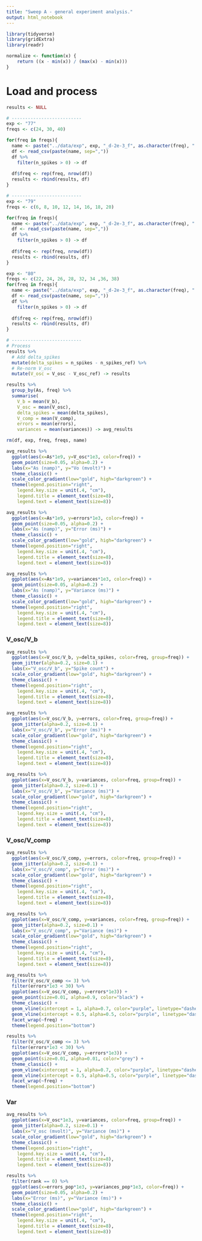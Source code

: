 ```yaml
---
title: "Sweep A - general experiment analysis."
output: html_notebook
---
```


```r
library(tidyverse)
library(gridExtra)
library(readr)

normalize <- function(x) {
    return ((x - min(x)) / (max(x) - min(x)))
}
```


# Load and process

```r
results <- NULL

# --------------------------
exp <- "77"
freqs <- c(24, 30, 40)

for(freq in freqs){
  name <- paste("../data/exp", exp, "_d-2e-3_f", as.character(freq), ".csv", sep="")
  df <- read_csv(paste(name, sep=","))
  df %>%
    filter(n_spikes > 0) -> df
  
  df$freq <- rep(freq, nrow(df))
  results <- rbind(results, df)
}

# --------------------------
exp <- "79"
freqs <- c(6, 8, 10, 12, 14, 16, 18, 20)

for(freq in freqs){
  name <- paste("../data/exp", exp, "_d-2e-3_f", as.character(freq), ".csv", sep="")
  df <- read_csv(paste(name, sep=","))
  df %>%
    filter(n_spikes > 0) -> df
  
  df$freq <- rep(freq, nrow(df))
  results <- rbind(results, df)
}

exp <- "80"
freqs <- c(22, 24, 26, 28, 32, 34 ,36, 38)
for(freq in freqs){
  name <- paste("../data/exp", exp, "_d-2e-3_f", as.character(freq), ".csv", sep="")
  df <- read_csv(paste(name, sep=","))
  df %>%
    filter(n_spikes > 0) -> df
  
  df$freq <- rep(freq, nrow(df))
  results <- rbind(results, df)
}

# --------------------------
# Process
results %>% 
  # Add delta_spikes
  mutate(delta_spikes = n_spikes - n_spikes_ref) %>% 
  # Re-norm V_osc
  mutate(V_osc = V_osc - V_osc_ref) -> results

results %>% 
  group_by(As, freq) %>% 
  summarise(
    V_b = mean(V_b),
    V_osc = mean(V_osc),
    delta_spikes = mean(delta_spikes),
    V_comp = mean(V_comp), 
    errors = mean(errors), 
    variances = mean(variances)) -> avg_results

rm(df, exp, freq, freqs, name)
```

```r
avg_results %>%
  ggplot(aes(x=As*1e9, y=V_osc*1e3, color=freq)) +
  geom_point(size=0.05, alpha=0.2) + 
  labs(x="As (namp)", y="Vo (mvolt)") +
  theme_classic() +
  scale_color_gradient(low="gold", high="darkgreen") +
  theme(legend.position="right", 
    legend.key.size = unit(.4, "cm"),
    legend.title = element_text(size=8),
    legend.text = element_text(size=8)) 
```

```r
avg_results %>%
  ggplot(aes(x=As*1e9, y=errors*1e3, color=freq)) +
  geom_point(size=0.05, alpha=0.2) + 
  labs(x="As (namp)", y="Error (ms)") +
  theme_classic() +
  scale_color_gradient(low="gold", high="darkgreen") +
  theme(legend.position="right", 
    legend.key.size = unit(.4, "cm"),
    legend.title = element_text(size=8),
    legend.text = element_text(size=8)) 
```

```r
avg_results %>%
  ggplot(aes(x=As*1e9, y=variances*1e3, color=freq)) +
  geom_point(size=0.05, alpha=0.2) + 
  labs(x="As (namp)", y="Variance (ms)") +
  theme_classic() +
  scale_color_gradient(low="gold", high="darkgreen") +
  theme(legend.position="right", 
    legend.key.size = unit(.4, "cm"),
    legend.title = element_text(size=8),
    legend.text = element_text(size=8)) 
```


### V_osc/V_b

```r
avg_results %>% 
  ggplot(aes(x=V_osc/V_b, y=delta_spikes, color=freq, group=freq)) +
  geom_jitter(alpha=0.2, size=0.1) + 
  labs(x="V_osc/V_b", y="Spike count") +
  scale_color_gradient(low="gold", high="darkgreen") +
  theme_classic() +
  theme(legend.position="right", 
    legend.key.size = unit(.4, "cm"),
    legend.title = element_text(size=8),
    legend.text = element_text(size=8))
```

```r
avg_results %>% 
  ggplot(aes(x=V_osc/V_b, y=errors, color=freq, group=freq)) +
  geom_jitter(alpha=0.2, size=0.1) + 
  labs(x="V_osc/V_b", y="Error (ms)") +
  scale_color_gradient(low="gold", high="darkgreen") +
  theme_classic() +
  theme(legend.position="right", 
    legend.key.size = unit(.4, "cm"),
    legend.title = element_text(size=8),
    legend.text = element_text(size=8))
```

```r
avg_results %>% 
  ggplot(aes(x=V_osc/V_b, y=variances, color=freq, group=freq)) +
  geom_jitter(alpha=0.2, size=0.1) + 
  labs(x="V_osc/V_b", y="Variance (ms)") +
  scale_color_gradient(low="gold", high="darkgreen") +
  theme_classic() +
  theme(legend.position="right", 
    legend.key.size = unit(.4, "cm"),
    legend.title = element_text(size=8),
    legend.text = element_text(size=8))
```

### V_osc/V_comp

```r
avg_results %>% 
  ggplot(aes(x=V_osc/V_comp, y=errors, color=freq, group=freq)) +
  geom_jitter(alpha=0.2, size=0.1) + 
  labs(x="V_osc/V_comp", y="Error (ms)") +
  scale_color_gradient(low="gold", high="darkgreen") +
  theme_classic() +
  theme(legend.position="right", 
    legend.key.size = unit(.4, "cm"),
    legend.title = element_text(size=8),
    legend.text = element_text(size=8))
```

```r
avg_results %>% 
  ggplot(aes(x=V_osc/V_comp, y=variances, color=freq, group=freq)) +
  geom_jitter(alpha=0.2, size=0.1) + 
  labs(x="V_osc/V_comp", y="Variance (ms)") +
  scale_color_gradient(low="gold", high="darkgreen") +
  theme_classic() +
  theme(legend.position="right", 
    legend.key.size = unit(.4, "cm"),
    legend.title = element_text(size=8),
    legend.text = element_text(size=8))
```


```r
avg_results %>% 
  filter(V_osc/V_comp <= 3) %>% 
  filter(errors*1e3 < 30) %>% 
  ggplot(aes(x=V_osc/V_comp, y=errors*1e3)) +
  geom_point(size=0.01, alpha=0.9, color="black") + 
  theme_classic() +
  geom_vline(xintercept = 1, alpha=0.7, color="purple", linetype="dashed") +
  geom_vline(xintercept = 0.5, alpha=0.5, color="purple", linetype="dashed") +
  facet_wrap(~freq) +
  theme(legend.position="bottom") 
```


```r
results %>% 
  filter(V_osc/V_comp <= 3) %>% 
  filter(errors*1e3 < 30) %>% 
  ggplot(aes(x=V_osc/V_comp, y=errors*1e3)) +
  geom_point(size=0.01, alpha=0.01, color="grey") + 
  theme_classic() +
  geom_vline(xintercept = 1, alpha=0.7, color="purple", linetype="dashed") +
  geom_vline(xintercept = 0.5, alpha=0.5, color="purple", linetype="dashed") +
  facet_wrap(~freq) +
  theme(legend.position="bottom") 
```


### Var

```r
avg_results %>% 
  ggplot(aes(x=V_osc*1e3, y=variances, color=freq, group=freq)) +
  geom_jitter(alpha=0.2, size=0.1) + 
  labs(x="V_osc (mvolt)", y="Variance (ms)") +
  scale_color_gradient(low="gold", high="darkgreen") +
  theme_classic() +
  theme(legend.position="right", 
    legend.key.size = unit(.4, "cm"),
    legend.title = element_text(size=8),
    legend.text = element_text(size=8))
```

```r
results %>%
  filter(rank == 0) %>% 
  ggplot(aes(x=errors_pop*1e3, y=variances_pop*1e3, color=freq)) +
  geom_point(size=0.05, alpha=0.2) + 
  labs(x="Error (ms)", y="Variance (ms)") +
  theme_classic() +
  scale_color_gradient(low="gold", high="darkgreen") +
  theme(legend.position="right", 
    legend.key.size = unit(.4, "cm"),
    legend.title = element_text(size=8),
    legend.text = element_text(size=8)) 
```
